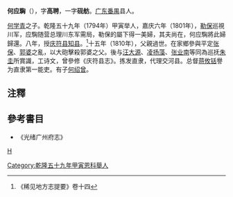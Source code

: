 '''何应騊'''（{{bd|?||?|}}），字'''高聘'''，一字'''砚舫'''。[[广东|广东]][[番禺縣|番禺]]县人。

[[何学青|何学青]]之子。乾隆五十九年（1794年）甲寅举人，嘉庆六年（1801年），[[勒保|勒保]]巡視川军，应騊随营总理川东军需局，勒保的屬下得一美婦，其夫尚在，何应騊將此婦歸還。八年，授[[庆符县|庆符县]][[知县|知县]]。<ref>《稀见地方志提要》卷十四</ref>十五年（1810年），父親過世。在家鄉參與平定[[張保仔|张保]]、[[郭婆|郭婆]]之亂，以大砲擊殺郭婆之父。後与[[汪大源|汪大源]]、[[凌扬藻|凌扬藻]]、[[张业南|张业南]]等同為巡抚[[朱圭|朱圭]]所賞識，工诗文，曾參修《庆符县志》。拣发直隶，代理交河县。总督[[蒋攸铦|蒋攸铦]]譽为直隶第一能吏。有子[[何绍曾|何绍曾]]。

== 注釋 ==
{{reflist}}

==參考書目==
* 《光绪广州府志》
[[category:清朝庆符县知县|H]]
[[Category:乾隆五十九年甲寅恩科舉人|Category:乾隆五十九年甲寅恩科舉人]]